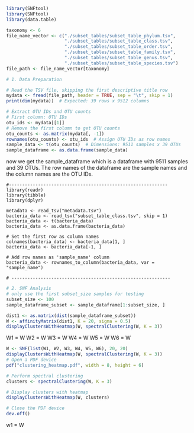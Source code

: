 ```r
library(SNFtool)
library(SNFtool)
library(data.table)
```

```r
taxonomy <- 6
file_name_vector <- c("./subset_tables/subset_table_phylum.tsv",
                      "./subset_tables/subset_table_class.tsv",
                      "./subset_tables/subset_table_order.tsv",
                      "./subset_tables/subset_table_family.tsv",
                      "./subset_tables/subset_table_genus.tsv",
                      "./subset_tables/subset_table_species.tsv")
file_path <- file_name_vector[taxonomy]
```


```r
# 1. Data Preparation

# Read the TSV file, skipping the first descriptive title row
mydata <- fread(file_path, header = TRUE, sep = "\t", skip = 1)
print(dim(mydata))  # Expected: 39 rows x 9512 columns

# Extract OTU IDs and OTU counts
# First column: OTU IDs
otu_ids <- mydata[[1]]
# Remove the first column to get OTU counts
otu_counts <- as.matrix(mydata[, -1])
rownames(otu_counts) <- otu_ids  # Assign OTU IDs as row names
sample_data <- t(otu_counts)  # Dimensions: 9511 samples x 39 OTUs
sample_dataframe <- as.data.frame(sample_data)
```

now we get the sample_dataframe which is a dataframe with 9511 samples and 39 OTUs.
The row names of the dataframe are the sample names and the column names are the OTU IDs.

```text
#------------------------------------------------------------
library(readr)
library(tibble)
library(dplyr)

metadata <- read_tsv("metadata.tsv")
bacteria_data <- read_tsv("subset_table_class.tsv", skip = 1)
bacteria_data <- t(bacteria_data)
bacteria_data <- as.data.frame(bacteria_data)

# Set the first row as column names
colnames(bacteria_data) <- bacteria_data[1, ]
bacteria_data <- bacteria_data[-1, ]

# Add row names as 'sample_name' column
bacteria_data <- rownames_to_column(bacteria_data, var = "sample_name")

# ------------------------------------------------------------
```

```r
# 2. SNF Analysis
# only use the first subset_size samples for testing
subset_size <- 100
sample_dataframe_subset <- sample_dataframe[1:subset_size, ]

dist1 <- as.matrix(dist(sample_dataframe_subset))
W <- affinityMatrix(dist1, K = 20, sigma = 0.5)
displayClustersWithHeatmap(W, spectralClustering(W, K = 3))
```

W1 = W
W2 = W
W3 = W
W4 = W
W5 = W
W6 = W

```r
W <- SNF(list(W1, W2, W3, W4, W5, W6), 20, 20)
displayClustersWithHeatmap(W, spectralClustering(W, K = 3))
# Open a PDF device
pdf("clustering_heatmap.pdf", width = 8, height = 6)

# Perform spectral clustering
clusters <- spectralClustering(W, K = 3)

# Display clusters with heatmap
displayClustersWithHeatmap(W, clusters)

# Close the PDF device
dev.off()
```

w1 = W